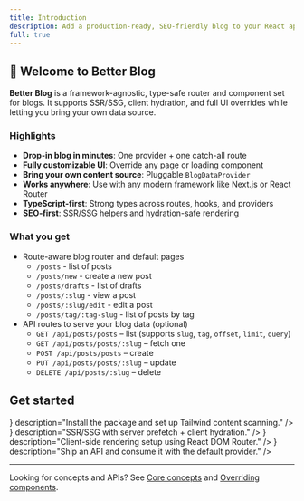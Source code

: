 ```yaml
---
title: Introduction
description: Add a production-ready, SEO-friendly blog to your React app in minutes.
full: true
---
```



## 👋 Welcome to Better Blog

**Better Blog** is a framework-agnostic, type-safe router and component set for blogs. It supports SSR/SSG, client hydration, and full UI overrides while letting you bring your own data source.

### Highlights

- **Drop-in blog in minutes**: One provider + one catch-all route
- **Fully customizable UI**: Override any page or loading component
- **Bring your own content source**: Pluggable `BlogDataProvider`
- **Works anywhere**: Use with any modern framework like Next.js or React Router
- **TypeScript-first**: Strong types across routes, hooks, and providers
- **SEO-first**: SSR/SSG helpers and hydration-safe rendering

### What you get
- Route-aware blog router and default pages
  - `/posts` - list of posts
  - `/posts/new` - create a new post
  - `/posts/drafts` - list of drafts
  - `/posts/:slug` - view a post
  - `/posts/:slug/edit` - edit a post
  - `/posts/tag/:tag-slug` - list of posts by tag
- API routes to serve your blog data (optional)
  - `GET /api/posts/posts` – list (supports `slug`, `tag`, `offset`, `limit`, `query`)
  - `GET /api/posts/posts/:slug` – fetch one
  - `POST /api/posts/posts` – create
  - `PUT /api/posts/posts/:slug` – update
  - `DELETE /api/posts/:slug` – delete

## Get started

<Cards>
  <Card
    title="Installation"
    href="/installation"
    icon={<Rocket size={20} />}
    description="Install the package and set up Tailwind content scanning."
  />
  <Card
    title="Next.js App Router"
    href="/nextjs-app-router"
    icon={<Server size={20} />}
    description="SSR/SSG with server prefetch + client hydration."
  />
  <Card
    title="React Router"
    href="/react-router"
    icon={<Layers size={20} />}
    description="Client-side rendering setup using React DOM Router."
  />
  <Card
    title="API routes"
    href="/api-routes"
    icon={<BookOpenCheck size={20} />}
    description="Ship an API and consume it with the default provider."
  />
</Cards>

---

Looking for concepts and APIs? See [Core concepts](/core-concepts) and [Overriding components](/overrides).
